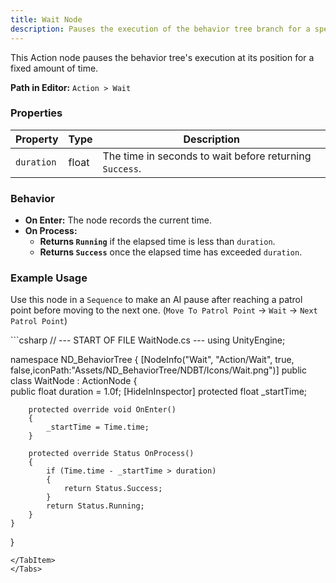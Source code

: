 ```yaml
---
title: Wait Node
description: Pauses the execution of the behavior tree branch for a specified duration.
---
```


This Action node pauses the behavior tree's execution at its position for a fixed amount of time.

**Path in Editor:** `Action > Wait`

### Properties

| Property   | Type  | Description                                        |
| ---------- | ----- | -------------------------------------------------- |
| `duration` | float | The time in seconds to wait before returning `Success`. |

### Behavior

-   **On Enter:** The node records the current time.
-   **On Process:**
    -   **Returns `Running`** if the elapsed time is less than `duration`.
    -   **Returns `Success`** once the elapsed time has exceeded `duration`.

### Example Usage
Use this node in a `Sequence` to make an AI pause after reaching a patrol point before moving to the next one. (`Move To Patrol Point` -> `Wait` -> `Next Patrol Point`)

<Tabs>
<TabItem label="C# Code">
```csharp
// --- START OF FILE WaitNode.cs ---
using UnityEngine;

namespace ND_BehaviorTree
{
    [NodeInfo("Wait", "Action/Wait", true, false,iconPath:"Assets/ND_BehaviorTree/NDBT/Icons/Wait.png")]
    public class WaitNode : ActionNode
    {   
        public float duration = 1.0f;
        [HideInInspector]
        protected float _startTime;

        protected override void OnEnter()
        {
            _startTime = Time.time;
        }

        protected override Status OnProcess()
        {
            if (Time.time - _startTime > duration)
            {   
                return Status.Success;
            }
            return Status.Running;
        }
    }
}
```
</TabItem>
</Tabs>